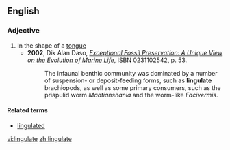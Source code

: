 ==English==

===Adjective===
{{en-adj}}

# In the shape of a [[tongue]]
#*'''2002''', Dik Alan Daso, ''[http://books.google.com/books?id=KxRg6GOahxwC&pg=PA53&dq=lingulate&sig=m5nFb_M-8d61gnfh4kV8hsePecU Exceptional Fossil Preservation: A Unique View on the Evolution of Marine Life]'', ISBN 0231102542, p. 53.
#*:The infaunal benthic community was dominated by a number of suspension- or deposit-feeding forms, such as '''lingulate''' brachiopods, as well as some primary consumers, such as the priapulid worm ''Maotianshania'' and the worm-like ''Facivermis''.

====Related terms====
* [[lingulated]]

[[vi:lingulate]]
[[zh:lingulate]]